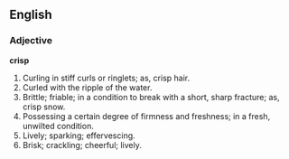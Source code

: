 ==English==

===Adjective===

'''crisp'''

#Curling in stiff curls or ringlets; as, crisp hair.
#Curled with the ripple of the water.
#Brittle; friable; in a condition to break with a short, sharp fracture; as, crisp snow.
#Possessing a certain degree of firmness and freshness; in a fresh, unwilted condition.
#Lively; sparking; effervescing.
#Brisk; crackling; cheerful; lively.